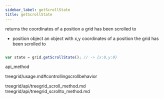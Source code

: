 ```yaml
---
sidebar_label: getScrollState
title: getScrollState
---
```



          


<Short>
 returns the coordinates of a position a grid has been scrolled to



</Short>






-  position		object		an object with x,y coordinates of a position the grid has been scrolled to


~~~js

var state = grid.getScrollState(); // -> {x:0,y:0}


~~~
 api_method

<Descr>



</Descr>


 treegrid/usage.md#controllingscrollbehavior

 treegrid/api/treegrid_scroll_method.md
treegrid/api/treegrid_scrollto_method.md




